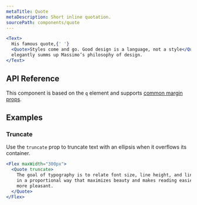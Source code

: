 ```yaml
---
metaTitle: Quote
metaDescription: Short inline quotation.
sourcePath: components/quote
---
```


```jsx live=true
<Text>
  His famous quote,{' '}
  <Quote>Styles come and go. Good design is a language, not a style</Quote>,
  elegantly summs up Massimo’s philosophy of design.
</Text>
```

## API Reference

This component is based on the `q` element and supports [common margin props](/themes/docs/overview/layout#margin-props).

<ThemesPropsTable defs="quotePropDefs" />

## Examples

### Truncate

Use the `truncate` prop to truncate text with an ellipsis when it overflows its container.

```jsx live=true line=2
<Flex maxWidth="300px">
  <Quote truncate>
    The goal of typography is to relate font size, line height, and line width
    in a proportional way that maximizes beauty and makes reading easier and
    more pleasant.
  </Quote>
</Flex>
```

